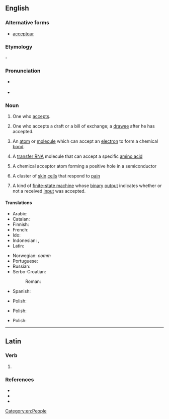 ==English==

===Alternative forms===
* {{qualifier|obsolete|rare}} [[acceptour]]

===Etymology===
{{suffix|en|accept|or}}-

===Pronunciation===
* {{a|RP}} {{IPA|en|/əkˈsɛptə(ɹ)/}}
* {{a|GenAm}} {{IPA|en|/ək.ˈsɛp.tɚ/|/æk.ˈsɛp.tɚ/}}

===Noun===
{{en-noun}}

# One who [[accept]]s.
# {{lb|en|legal|commerce}} One who accepts a draft or a bill of exchange; a [[drawee]] after he has accepted.
# {{lb|en|chemistry}} An [[atom]] or [[molecule]] which can accept an [[electron]] to form a chemical [[bond]].
# {{lb|en|biochemistry}} A [[transfer RNA]] molecule that can accept a specific [[amino acid]]
# {{lb|en|physics}} A chemical acceptor atom forming a positive hole in a semiconductor
# {{lb|en|physiology}} A cluster of [[skin]] [[cell]]s that respond to [[pain]]
# {{lb|en|comptheory}} A kind of [[finite-state machine]] whose [[binary]] [[output]] indicates whether or not a received [[input]] was accepted.

====Translations====
{{trans-top|one who accepts}}
* Arabic: {{t+|ar|قَابِل}}
* Catalan: {{t+|ca|acceptant|m|f}}
* Finnish: {{t+|fi|vastaanottaja}}
* French: {{t+|fr|accepteur|m}}
* Ido: {{t+|io|aceptanto}}
* Indonesian: {{t|id|[[terima|penerima]]}}, {{t+|id|akseptor}}
* Latin: {{t|la|acceptator}}
{{trans-mid}}
* Norwegian: ''comm'' {{t|no|akseptant|c}}
* Portuguese: {{t|pt|aceitador|m}}
* Russian: {{t+|ru|акцепта́нт|m}}
* Serbo-Croatian:
*: Roman: {{t+|sh|àkceptor|m}}
* Spanish: {{t+|es|aceptador|m}}
{{trans-bottom}}

{{trans-top|law}}
{{trans-mid}}
* Polish: {{t+|pl|akceptant|m}}
{{trans-bottom}}

{{trans-top|chemistry}}
{{trans-mid}}
* Polish: {{t+|pl|akceptor|m}}
{{trans-bottom}}

{{trans-top|biochemistry}}
{{trans-mid}}
{{trans-bottom}}

{{trans-top|physics}}
{{trans-mid}}
* Polish: {{t+|pl|akceptor|m}}
{{trans-bottom}}

{{trans-top|physiology}}
{{trans-mid}}
{{trans-bottom}}

{{trans-top|comptheory}}
{{trans-mid}}
{{trans-bottom}}

[[Category:en:People]]

----

==Latin==

===Verb===
{{la-verb-form|acceptor}}

# {{inflection of|la|acceptō||1|s|pres|pasv|indc}}

===References===
* {{R:L&S}}
* {{R:du Cange}}
* {{R:Gaffiot}}